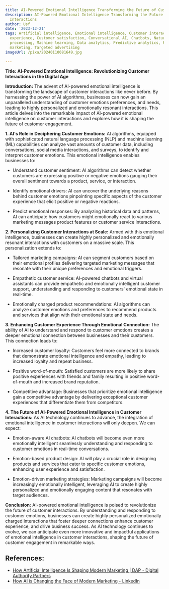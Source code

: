 ```yaml
---
title: AI-Powered Emotional Intelligence Transforming the Future of Customer Interactions
description: AI-Powered Emotional Intelligence Transforming the Future of Customer
  Interactions
author: Usf
date: '2023-12-21'
tags: Artificial intelligence, Emotional intelligence, Customer interactions, Customer
  experience, Customer satisfaction, Conversational AI, Chatbots, Natural language
  processing, Machine learning, Data analytics, Predictive analytics, Personalized
  marketing, Targeted advertising
imageUrl: /pixa/20240110081649.jpg

---
```

**Title: AI-Powered Emotional Intelligence: Revolutionizing Customer Interactions in the Digital Age**

**Introduction:**
The advent of AI-powered emotional  intelligence is transforming the landscape of customer  interactions like never before. By  harnessing the power of AI algorithms, businesses can now gain an unparalleled understanding  of customer emotions preferences, and needs, leading to highly personalized and emotionally resonant interactions. This article delves into the  remarkable impact of AI-powered emotional intelligence on customer  interactions and explores how it is shaping the future  of customer  engagement.

**1. AI's Role in  Deciphering  Customer Emotions:**
AI algorithms, equipped  with sophisticated natural language processing (NLP) and machine learning (ML) capabilities can analyze vast amounts of customer data, including conversations, social media interactions, and surveys, to identify and interpret customer emotions. This emotional intelligence enables businesses to:

-  Understand customer sentiment: AI algorithms can detect whether  customers are expressing positive or negative emotions gauging their overall sentiment  towards a product, service, or interaction.

- Identify emotional  drivers: AI can uncover  the underlying reasons behind customer emotions pinpointing specific aspects of the customer experience that elicit positive or negative reactions.

- Predict emotional responses: By analyzing historical data and patterns, AI can anticipate how customers might emotionally react to various marketing messages product features or customer service  interactions.

**2. Personalizing Customer Interactions at Scale:**
Armed with this emotional intelligence, businesses can create highly personalized and emotionally resonant interactions with customers on a massive scale. This personalization extends to:

- Tailored marketing  campaigns: AI can segment customers  based on their emotional profiles delivering targeted  marketing messages  that resonate with their unique preferences and emotional triggers.

- Empathetic customer service:  AI-powered chatbots and virtual assistants can provide empathetic and  emotionally intelligent customer  support, understanding and responding to customers' emotional state  in real-time.

- Emotionally charged product recommendations: AI  algorithms can analyze customer emotions and preferences to  recommend products  and services that align with  their emotional state and needs.

**3. Enhancing Customer  Experience Through Emotional Connection:**
The ability of AI to understand and respond to customer emotions creates a deeper  emotional connection between businesses and their customers. This connection leads to:

- Increased customer loyalty: Customers feel  more connected to  brands that demonstrate emotional intelligence and empathy, leading  to increased loyalty and repeat business.

-  Positive word-of-mouth: Satisfied customers are more likely to share  positive experiences with friends and family resulting in positive word-of-mouth  and increased brand reputation.

-  Competitive advantage: Businesses that prioritize emotional  intelligence gain a competitive advantage by delivering exceptional customer experiences that differentiate them from  competitors.

**4. The Future  of AI-Powered Emotional Intelligence in Customer Interactions:**
As AI technology continues to advance, the integration of  emotional intelligence in customer interactions will only deepen. We can expect:

- Emotion-aware  AI chatbots:  AI chatbots will  become even more emotionally intelligent seamlessly understanding and responding to customer emotions in real-time conversations.

- Emotion-based  product design: AI will play a crucial role  in designing products and services that cater to  specific customer emotions, enhancing user experience and satisfaction.

- Emotion-driven  marketing strategies: Marketing  campaigns will  become increasingly emotionally intelligent, leveraging AI to create highly personalized and emotionally engaging content that resonates with target audiences.

**Conclusion:**
AI-powered emotional  intelligence is poised to revolutionize the future  of customer interactions. By understanding and responding to customer emotions, businesses can create highly personalized emotionally charged interactions that foster deeper connections  enhance customer experience, and drive business success. As AI technology continues to  evolve, we can anticipate even more innovative and impactful applications of emotional intelligence in customer interactions, shaping the future of customer engagement in  remarkable ways.

## References:
- [How Artificial Intelligence Is Shaping Modern Marketing | DAP - Digital Authority Partners](https://www.digitalauthority.me/resources/artificial-intelligence-marketing/)
- [How AI is Changing the Face of Modern Marketing - LinkedIn](https://www.linkedin.com/pulse/how-ai-changing-face-modern-marketing-scalebuildai?trk=article-ssr-frontend-pulse_more-articles_related-content-card)
